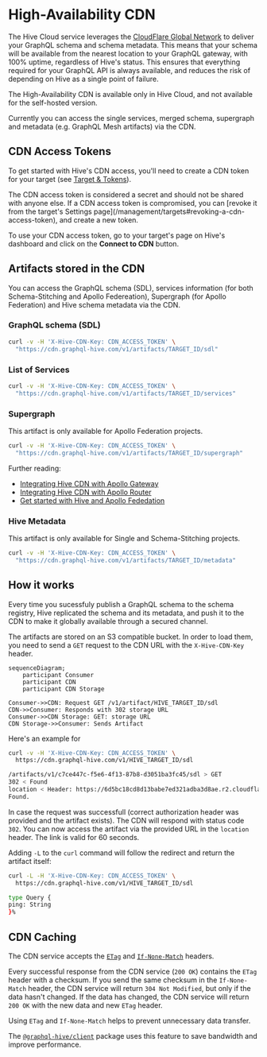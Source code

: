 
# High-Availability CDN

The Hive Cloud service leverages the
[CloudFlare Global Network](https://www.cloudflare.com/network/) to deliver your GraphQL schema and
schema metadata. This means that your schema will be available from the nearest location to your
GraphQL gateway, with 100% uptime, regardless of Hive's status. This ensures that everything
required for your GraphQL API is always available, and reduces the risk of depending on Hive as a
single point of failure.

<Callout type="info">
  The High-Availability CDN is available only in Hive Cloud, and not available for the self-hosted
  version.
</Callout>

Currently you can access the single services, merged schema, supergraph and metadata (e.g. GraphQL
Mesh artifacts) via the CDN.

## CDN Access Tokens

To get started with Hive's CDN access, you'll need to create a CDN token for your target (see
[Target & Tokens](/management/targets#cdn-access-tokens)).

<Callout>
  The CDN access token is considered a secret and should not be shared with anyone else. If a CDN
  access token is compromised, you can [revoke it from the target's Settings
  page](/management/targets#revoking-a-cdn-access-token), and create a new token.
</Callout>

To use your CDN access token, go to your target's page on Hive's dashboard and click on the
**Connect to CDN** button.

<NextImage alt="CDN Token Form" src={cdnTokenImage} className="mt-10 max-w-2xl drop-shadow-md" />

## Artifacts stored in the CDN

You can access the GraphQL schema (SDL), services information (for both Schema-Stitching and Apollo
Federeation), Supergraph (for Apollo Federation) and Hive schema metadata via the CDN.

### GraphQL schema (SDL)

```bash
curl -v -H 'X-Hive-CDN-Key: CDN_ACCESS_TOKEN' \
  "https://cdn.graphql-hive.com/v1/artifacts/TARGET_ID/sdl"
```

### List of Services

```bash
curl -v -H 'X-Hive-CDN-Key: CDN_ACCESS_TOKEN' \
  "https://cdn.graphql-hive.com/v1/artifacts/TARGET_ID/services"
```

### Supergraph

<Callout>This artifact is only available for Apollo Federation projects.</Callout>

```bash
curl -v -H 'X-Hive-CDN-Key: CDN_ACCESS_TOKEN' \
  "https://cdn.graphql-hive.com/v1/artifacts/TARGET_ID/supergraph"
```

Further reading:

- [Integrating Hive CDN with Apollo Gateway](/integrations/apollo-gateway)
- [Integrating Hive CDN with Apollo Router](/integrations/apollo-router)
- [Get started with Hive and Apollo Fededation](/get-started/apollo-federation)

### Hive Metadata

<Callout>This artifact is only available for Single and Schema-Stitching projects.</Callout>

```bash
curl -v -H 'X-Hive-CDN-Key: CDN_ACCESS_TOKEN' \
  "https://cdn.graphql-hive.com/v1/artifacts/TARGET_ID/metadata"
```

## How it works

Every time you sucessfuly publish a GraphQL schema to the schema registry, Hive replicated the
schema and its metadata, and push it to the CDN to make it globally available through a secured
channel.

The artifacts are stored on an S3 compatible bucket. In order to load them, you need to send a `GET`
request to the CDN URL with the `X-Hive-CDN-Key` header.

```mermaid
sequenceDiagram;
    participant Consumer
    participant CDN
    participant CDN Storage

Consumer->>CDN: Request GET /v1/artifact/HIVE_TARGET_ID/sdl
CDN->>Consumer: Responds with 302 storage URL
Consumer->>CDN Storage: GET: storage URL
CDN Storage->>Consumer: Sends Artifact
```

Here's an example for

```bash copy=false filename="Example curl Request for accessing SDL"
curl -v -H 'X-Hive-CDN-Key: CDN_ACCESS_TOKEN' \
  https://cdn.graphql-hive.com/v1/HIVE_TARGET_ID/sdl

/artifacts/v1/c7ce447c-f5e6-4f13-87b8-d3051ba3fc45/sdl > GET
302 < Found
location < Header: https://6d5bc18cd8d13babe7ed321adba3d8ae.r2.cloudflarestorage.com/artifacts/c7ce447c-f5e6-4f13-87b8-d3051ba3fc45/sdl
Found.
```

In case the request was successfull (correct authorization header was provided and the artifact
exists). The CDN will respond with status code `302`. You can now access the artifact via the
provided URL in the `location` header. The link is valid for 60 seconds.

Adding `-L` to the `curl` command will follow the redirect and return the artifact itself:

```bash copy=false filename="Example curl Request for accessing SDL"
curl -L -H 'X-Hive-CDN-Key: CDN_ACCESS_TOKEN' \
  https://cdn.graphql-hive.com/v1/HIVE_TARGET_ID/sdl

type Query {
ping: String
}%
```

## CDN Caching

The CDN service accepts the [`ETag`](https://developer.mozilla.org/en-US/docs/Web/HTTP/Headers/ETag)
and [`If-None-Match`](https://developer.mozilla.org/en-US/docs/Web/HTTP/Headers/If-None-Match)
headers.

Every successful response from the CDN service (`200 OK`) contains the `ETag` header with a
checksum. If you send the same checksum in the `If-None-Match` header, the CDN service will return
`304 Not Modified`, but only if the data hasn't changed. If the data has changed, the CDN service
will return `200 OK` with the new data and new `ETag` header.

Using `ETag` and `If-None-Match` helps to prevent unnecessary data transfer.

The [`@graphql-hive/client`](/api-reference/client#javascript--nodejs-client) package uses this
feature to save bandwidth and improve performance.
